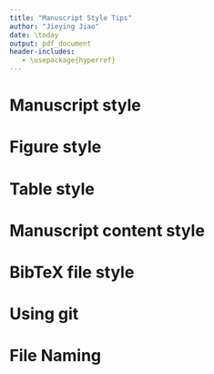 ```yaml
---
title: "Manuscript Style Tips"
author: "Jieying Jiao"
date: \today
output: pdf_document
header-includes:
   - \usepackage{hyperref}
---
```


# Manuscript style
\begin{enumerate}
\item Always spell check.
\item When revising the paper, answer how the comments are addressed, in blue.
      When the comments are solved, just delete that comments.
\item No space before a paragraph. Use two blank lines to separate paragraphs and
      no space in blank line.
\item Make line width below 80 characters.
\item Do not start a sentence with a symbol or a number.
\item No comma or long words in inline math mode.
\item Put a space before every left parenthesis.
\item Explain each symbol after equations/formulas starting with ``where'' so
      that readers fully understand them. Explanations for one equation/formula
      should be put in one single sentence. Never end a sentence with an
      undefined symbol. No blank line so that no new paragraph is started before
      or after math mode (Don't put formula alone as a paragraph).
\item Put captions for tables on the top while captions for figures on the bottom.
\item Use ``Table'', ``Figure'', ``Equation'' when citing them. Capitalize the
      first letter, and do not use abbreviations.
\item Use past tense to describe the data generation in simulation studies.
\item Figures/tables and other floaters are always positioned with ``tbp''.
      Never use ``h'' in floating table/figure.
\item Label equations, tables and figures which will be referenced and label 
      them use informative names. Don't label those which won't be referenced.
\item Label and cite each each section if needed. Never use the number to 
      represent a section, like ``Section two is about ...''
\item No space in object or identifier (file/project/variable/label) names.
\item Do not include words that have appeared in the title in keywords. 
\item Use ``citep'' when citing paper with parentheses. If the previous definition
      has a specific abbreviation, such as the Akaike Information Criterion,
      use ``citep[AIC;][akaike1973]''.
\item In math mode, use different sized parentheses for better view.
\item Define the distribution instead of distribution name only. For example, 
      for the gamma distribution, don't only define that G is shorthand of Gamma.
\item In math formulas, do not use ``$\times$'' for multiplication unless in a new line.
\item Put enough space in math formulas for better view in source.
\item No inline ``frac''.
\item Use a consistent labeling system, like sec, fig, tab, eq, alg, etc.
\item Do not define unnecessary symbols. Use reasonable and simple symbols. For instance, 
      do not use $a_1$ if you don't have an $a_2$, just $a$ is enough.
\item Use ``$\backslash$dd'' for differentiation operator. Define new command: 
      $\backslash$newcommand\{$\backslash$dd\}\{$\backslash$mathrm\{d\}\}.
      The same command can also be found in the ``physics'' package.
\item Cite the original paper instead of book for appropriate credit.
\item Close a sentence with a period, even in an equation.
\item Never start a sentence with ``And''.
\item Avoid starting a new line with a number. Use tilde in Tex source file to connect 
      text and number.
\item Cite equations using ``eqref'' instead of ``ref''.
\item Never use abbreviations, like ``don't''.
\item Delete extra empty rows.
\item Don't use bullet points in a paper. Rephrase and organize them into a paragraph.
\item No brackets in citing sections/tables/figures.
\item Don't break lines in inline math mode.
\item Use vector form if possible instead of summation.
\item When citing a formula/equation, don't use word ``Formula'' or ``Equation'', 
      just directly cite it using ``eqref''.
\item Use a different font for code, e.g., ``\textbackslash textsf''.
\item Learn how to use ``and'' when listing. Don't use ``$\$a, b\$$'', use 
      ``$\$a\$$ and $\$b\$$'' (no comma in inline math mode).
\item Use uppercase letter for random variables.
\item Any equation needs to be part of a sentence. Punctuation are needed.
\item Break long inline math expressions into multiple pieces.
\item No repeated package using in the preamble.
\item When you list items, the last item has an ``and''.
\item Keywords are alphabetical; no repetition of words in title.
\item Never colon a floater.
\item Put table/figure first and then discuss in tex source.
\item No need to define acronyms that are not used the again.
\item Learn how to use tense in academic writings: \url{https://services.unimelb.edu.au/__data/assets/pdf_file/0009/471294/Using_tenses_in_scientific_writing_Update_051112.pdf}
\item The first sentence of each paragraph shold serve as a title whenever possible.
\item Do not start a sentence with but/so/and in formal writing:
      \url{https://getitwriteonline.com/articles/starting-sentences-and-but/}
\end{enumerate}


# Figure style
\begin{enumerate}
\item Use pdf or eps for figure file. Do not use png file since it is not vector 
      graphics and will lose resolution when re-size.
\item For line plots with different groups, use different line pattern to
      distinguish them, not only color, so that readers can tell the difference
      when printing them out. Same for different dots on plots.
\item Do not use red and green for different in plots. Some people are 
      red-green blind.
\item Keep figure aspect ratio correct if the figure has realistic meaning.
      Like a basketball half court should be 50/47.
\item Remove extra margin in plot.
\item When change plot size in latex, keep the ratio fixed.
\item For plot files in Tex, name the files informatively.
\item Do not put the figures in an upper level directory. Should be in the 
      same directory or a sub-directory.
\item Do not put sources of table and figure in the same paragraph (with no 
      line breaks).
\end{enumerate}


# Table style
\begin{enumerate}
\item Do not change font size for tables. Change table layout to fit instead
      of re-sizing it. Try to avoid sideways table.
\item Use booktabs effectively. Never use ``hline'' in table. Use ``toprule'',
      ``midrule'', ``bottomrule''.
\item When display estimating results, put variable names in a table, instead of
      their coefficients.
\item Protect negative sign in the table.
\item Right adjust the numbers in tables.
\end{enumerate}

# Manuscript content style
\begin{enumerate}
\item In general, open the abstract with a background of the research problem.
\item One sentence about the findings from the real data analysis in abstract.
\item When introducing the model or method you use, directly start from the data 
      and then introduce the model, method.
\item When discussing results, set up a few bullet points on what you see in the 
      results. Then say them in a nice flow.
\item Show simulation settings in detail and clearly so that readers can
      reproduce your results. Always justify your simulation settings.
\item Put technical details in Appendix.
\item Use precise expression. Try to keep the language simple and clear.
\end{enumerate}

# BibTeX file style
\begin{enumerate}
\item Delete repeated entries.
\item Capitalize first letter of every words in title, except articles, 
      prepositions, or coordinating conjunctions like ``a'', ``in'', ``and''.
\item Always check the BibTeX information downloaded from website. There might 
      be wrong or incomplete information. Google scholar’s BibTeX needs to be 
      quality controlled.
\item Use informative label for each entry: ``Last name + First word in title + year''.
\item For books, use title style.
\item Protect capital letters using ``$\{\}$'', such as in ``Monte Carlo", ``Bayesian",
      and ``Dirichlet".
\item Bib entry keys should have a consistent naming convention in bib title, 
      anything after a colon should be capitalized.
\item Book needs to have publisher and address fields      .
\item For unpublished references, always check if they have been published 
      recently.
\item All references without page numbers or volume number should be checked.
\end{enumerate}

# Using git
\begin{enumerate}
\item Use git and keep it clean (only keep source file, do not keep generated 
      file, eg, .out, .log and generated pdf file).
\end{enumerate}

# File Naming
\begin{enumerate}
\item Name the file using a consistent style. The file name should be 
      informative, no space in it.
\item Usually a repo should have ``manuscript'', ``data'' and ``code'' files.
\end{enumerate}